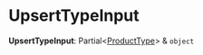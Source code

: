 
# UpsertTypeInput

 **UpsertTypeInput**: Partial&#60;[ProductType](../classes/medusa.ProductType.mdx)&#62; & `object`
